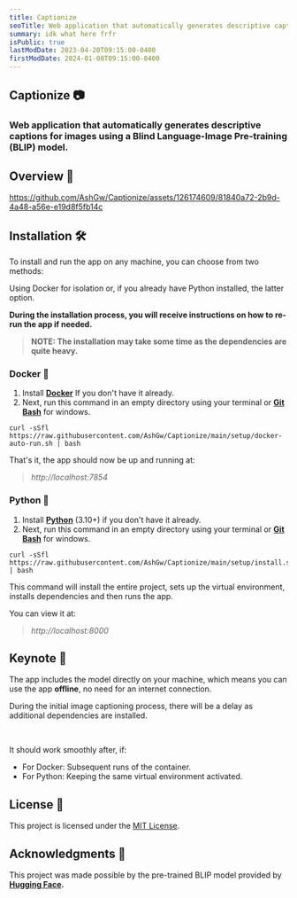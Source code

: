 ```yaml
---
title: Captionize
seoTitle: Web application that automatically generates descriptive captions for images using a Blind Language-Image Pre-training (BLIP) model.
summary: idk what here frfr
isPublic: true
lastModDate: 2023-04-20T09:15:00-0400
firstModDate: 2024-01-08T09:15:00-0400
---
```


## Captionize 📷

### Web application that automatically generates descriptive captions for images using a Blind Language-Image Pre-training (BLIP) model.

## Overview 🎥

https://github.com/AshGw/Captionize/assets/126174609/81840a72-2b9d-4a48-a56e-e19d8f5fb14c

## Installation 🛠️

To install and run the app on any machine, you can choose from two methods:

Using Docker for isolation or, if you already have Python installed, the latter option.

**During the installation process, you will receive instructions on how to re-run the app if needed.**

> **NOTE: The installation may take some time as the dependencies are quite heavy.**

### Docker 🐳

1. Install **[Docker](https://www.docker.com/get-started/)** If you don't have it already.
2. Next, run this command in an empty directory using your terminal or **[Git Bash](https://git-scm.com/downloads)** for windows.

```shell
curl -sSfl https://raw.githubusercontent.com/AshGw/Captionize/main/setup/docker-auto-run.sh | bash
```

That's it, the app should now be up and running at:

> _http://localhost:7854_

### Python 🐍

1. Install **[Python](https://www.python.org/downloads)** (3.10+) if you don't have it already.
2. Next, run this command in an empty directory using your terminal or **[Git Bash](https://git-scm.com/downloads)** for windows.

```shell
curl -sSfl https://raw.githubusercontent.com/AshGw/Captionize/main/setup/install.sh | bash
```

This command will install the entire project, sets up the virtual environment, installs dependencies and then runs the app.

You can view it at:

> _http://localhost:8000_

## Keynote 📝

The app includes the model directly on your machine, which means you can use the app **offline**, no need for an internet connection.

During the initial image captioning process, there will be a delay as additional dependencies are installed.

<br />

It should work smoothly after, if:

- For Docker: Subsequent runs of the container.
- For Python: Keeping the same virtual environment activated.

## License 📜

This project is licensed under the [MIT License](https://github.com/AshGw/Captionize/blob/main/LICENSE).

## Acknowledgments 🙌

This project was made possible by the pre-trained BLIP model provided by **[Hugging Face](https://huggingface.co/Salesforce/blip-image-captioning-large).**
